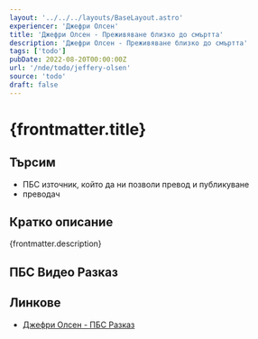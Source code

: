 ```yaml
---
layout: '../../../layouts/BaseLayout.astro'
experiencer: 'Джефри Олсен'
title: 'Джефри Олсен - Преживяване близко до смъртта'
description: 'Джефри Олсен - Преживяване близко до смъртта'
tags: ['todo']
pubDate: 2022-08-20T00:00:00Z
url: '/nde/todo/jeffery-olsen'
source: 'todo'
draft: false
---
```


# {frontmatter.title}

## Търсим

- ПБС източник, който да ни позволи превод и публикуване
- преводач

## Кратко описание

{frontmatter.description}

## ПБС Видео Разказ

<YouTubeEmbed videoID="1FD5lReqe64" title="Джефри Олсен - ПБС Разказ"/>

## Линкове

- [Джефри Олсен - ПБС Разказ](https://www.youtube.com/watch?v=1FD5lReqe64)
